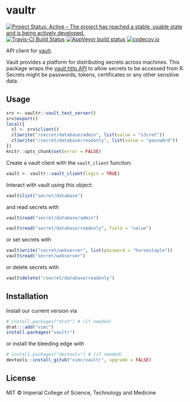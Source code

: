 # vaultr

<!-- badges: start -->
[![Project Status: Active – The project has reached a stable, usable state and is being actively developed.](https://www.repostatus.org/badges/latest/active.svg)](https://www.repostatus.org/#active)
[![Travis-CI Build Status](https://travis-ci.org/vimc/vaultr.svg?branch=master)](https://travis-ci.org/vimc/vaultr)
[![AppVeyor build status](https://ci.appveyor.com/api/projects/status/github/vimc/vaultr?branch=master&svg=true)](https://ci.appveyor.com/project/vimc/vaultr)
[![codecov.io](https://codecov.io/github/vimc/vaultr/coverage.svg?branch=master)](https://codecov.io/github/vimc/vaultr?branch=master)
<!-- badges: end -->

API client for [vault](https://www.vaultproject.io/).

Vault provides a platform for distributing secrets across machines.  This package wraps the [vault http API](https://www.vaultproject.io/api/index.html) to allow secrets to be accessed from R.  Secrets might be passwords, tokens, certificates or any other sensitive data.

## Usage

```r
srv <- vaultr::vault_test_server()
srv$export()
local({
  cl <- srv$client()
  cl$write("/secret/database/admin", list(value = "s3cret"))
  cl$write("/secret/database/readonly", list(value = "passw0rd"))
})
knitr::opts_chunk$set(error = FALSE)
```

Create a vault client with the `vault_client` function:

```r
vault <- vaultr::vault_client(login = TRUE)
```

Interact with vault using this object:

```r
vault$list("secret/database")
```

and read secrets with

```r
vault$read("secret/database/admin")
```

```r
vault$read("secret/database/readonly", field = "value")
```

or set secrets with

```r
vault$write("secret/webserver", list(password = "horsestaple"))
vault$read("secret/webserver")
```

or delete secrets with

```r
vault$delete("/secret/database/readonly")
```

## Installation

Install our current version via

```r
# install.packages("drat") # (if needed)
drat:::add("vimc")
install.packages("vaultr")
```

or install the bleeding edge with

```r
# install.packages("devtools") # (if needed)
devtools::install_gitub("vimc/vaultr", upgrade = FALSE)
```

## License

MIT © Imperial College of Science, Technology and Medicine

